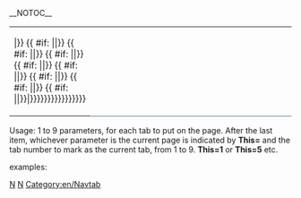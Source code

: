 <!-- 
        Navtabs  

-->__NOTOC__
{| style="background:#F8FCFF; text-align:center" width="100%" cellspacing="0" cellpadding="0" border="0"
|
{{Template:Navtab{{ #ifeq:{{{This}}}|1|1|2}}|{{{1}}}}}
{{ #if:  {{{2|}}} |{{Template:Navtab{{ #ifeq:{{{This}}}|2|1|2}}|{{{2}}}}}
{{ #if:  {{{3|}}} |{{Template:Navtab{{ #ifeq:{{{This}}}|3|1|2}}|{{{3}}}}}
{{ #if:  {{{4|}}} |{{Template:Navtab{{ #ifeq:{{{This}}}|4|1|2}}|{{{4}}}}}
{{ #if:  {{{5|}}} |{{Template:Navtab{{ #ifeq:{{{This}}}|5|1|2}}|{{{5}}}}}
{{ #if:  {{{6|}}} |{{Template:Navtab{{ #ifeq:{{{This}}}|6|1|2}}|{{{6}}}}}
{{ #if:  {{{7|}}} |{{Template:Navtab{{ #ifeq:{{{This}}}|7|1|2}}|{{{7}}}}}
{{ #if:  {{{8|}}} |{{Template:Navtab{{ #ifeq:{{{This}}}|8|1|2}}|{{{8}}}}}
{{ #if:  {{{9|}}} |{{Template:Navtab{{ #ifeq:{{{This}}}|9|1|2}}|{{{9}}}}}|}}}}}}}}}}}}}}}}
| style="border-bottom:2px solid #A3B1BF" width="3000" | &nbsp;
|}<noinclude>

Usage: 1 to 9 parameters, for each tab to put on the page. After the last item, whichever parameter is the current page is indicated by '''This=''' and the tab number to mark as the current tab, from 1 to 9.  '''This=1''' or '''This=5''' etc.

examples:


[[Category:en/Templates|N]][[Category:en/Navigation|N]][[Category:en/Navtab]]</noinclude>
